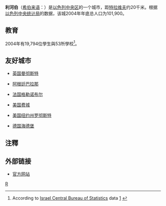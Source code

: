 {{Infobox Israel muni
|name=利河伯
|image=Koffler accelerator.JPG
|imgsize=120px
|hebname={{Hebrew|רְחוֹבוֹת}}
|arname=
|meaning=broad places<ref>From [[Genesis|Genesis]] 26:22. Word stems from ''raḥav'' (רחב), meaning broad.</ref>
|founded=1890
|type=city
|typefrom=
|stdHeb=
|altOffSp=
|altUnoSp=
|district=center
|population=114,000
|popyear=2008
|area=22,000
|areakm=22
|mayor=[[Shuki_Forer|Shuki Forer]]
|domain=rehovot.muni.il
}}
'''利河伯'''（[[希伯来语|希伯来语]]：'''{{lang|he-n|רְחוֹבוֹת}}'''）是[[以色列|以色列]][[中央区_(以色列)|中央区]]的一个城市，距[[特拉维夫|特拉维夫]]约20千米。根据[[以色列中央统计局|以色列中央统计局]]的数据，该城2004年年底总人口为101,900。

== 教育 ==
2004年有19,794位學生與53所學校<ref name=CBS>According to [[Israel_Central_Bureau_of_Statistics|Israel Central Bureau of Statistics]] data [http://www.cbs.gov.il/publications/local_authorities2004/excel/p_libud.xls] {{Wayback|url=http://www.cbs.gov.il/publications/local_authorities2004/excel/p_libud.xls |date=20070930031312 }} {{he icon}}</ref>。

== 友好城市 ==
* {{Flagicon|UK}} [[英国|英国]][[曼彻斯特|曼彻斯特]]
* {{Flagicon|Argentina}} [[阿根廷|阿根廷]][[巴拉那|巴拉那]]
* {{flagicon|France}} [[法国|法国]][[格勒诺布尔|格勒诺布尔]]
* {{flagicon|USA}} [[美国|美国]][[费城|费城]]
* {{flagicon|USA}} [[美国|美国]][[纽约州|纽约州]][[罗彻斯特_(纽约州)|罗彻斯特]]
* {{flagicon|Germany}} [[德国|德国]][[海德堡|海德堡]]

== 注釋 ==
<div class="references-small">
<references />
</div>

== 外部链接 ==
* [http://www.rehovot.muni.il 官方网站] {{Wayback|url=http://www.rehovot.muni.il/ |date=20200726004118 }}

{{coord|31|53|N|34|48|E|type:city|display=title}}
{{Authority control}}
{{Israel-geo-stub}}
[[Category:以色列城市|R]]